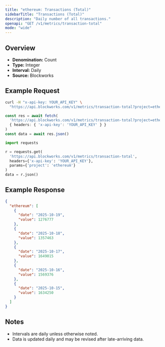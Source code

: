 ```yaml
---
title: "ethereum: Transactions (Total)"
sidebarTitle: "Transactions (Total)"
description: "Daily number of all transactions."
openapi: "GET /v1/metrics/transaction-total"
mode: "wide"
---
```


## Overview

- **Denomination:** Count
- **Type:** Integer
- **Interval:** Daily
- **Source:** Blockworks

## Example Request

<CodeGroup>

```bash cURL
curl -H "x-api-key: YOUR_API_KEY" \
  "https://api.blockworks.com/v1/metrics/transaction-total?project=ethereum"
```

```typescript TypeScript
const res = await fetch(
  'https://api.blockworks.com/v1/metrics/transaction-total?project=ethereum',
  { headers: { 'x-api-key': 'YOUR_API_KEY' } }
)
const data = await res.json()
```

```python Python
import requests

r = requests.get(
  'https://api.blockworks.com/v1/metrics/transaction-total',
  headers={'x-api-key': 'YOUR_API_KEY'},
  params={'project': 'ethereum'}
)
data = r.json()
```

</CodeGroup>

## Example Response

```json
{
  "ethereum": [
    {
      "date": "2025-10-19",
      "value": 1276777
    },
    {
      "date": "2025-10-18",
      "value": 1357463
    },
    {
      "date": "2025-10-17",
      "value": 1649015
    },
    {
      "date": "2025-10-16",
      "value": 1569376
    },
    {
      "date": "2025-10-15",
      "value": 1634250
    }
  ]
}
```

## Notes
- Intervals are daily unless otherwise noted.
- Data is updated daily and may be revised after late-arriving data.